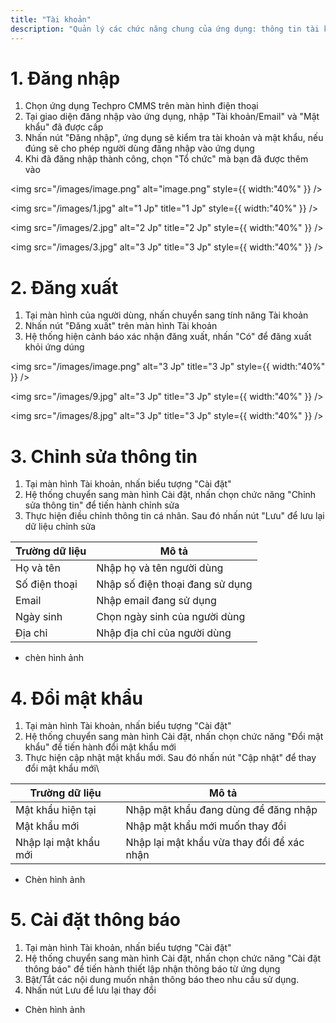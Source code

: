 ```yaml
---
title: "Tài khoản"
description: "Quản lý các chức năng chung của ứng dụng: thông tin tài khoản, thay đổi mật khẩu, cài đặt thông báo, đăng nhập, đăng xuất..."
---
```


# 1. Đăng nhập

1. Chọn ứng dụng Techpro CMMS trên màn hình điện thoại
2. Tại giao diện đăng nhập vào ứng dụng, nhập "Tài khoản/Email" và "Mật khẩu" đã được cấp
3. Nhấn nút "Đăng nhập", ứng dụng sẽ kiểm tra tài khoản và mật khẩu, nếu đúng sẽ cho phép người dùng đăng nhập vào ứng dụng
4. Khi đã đăng nhập thành công, chọn "Tổ chức" mà bạn đã được thêm vào

<img
  src="/images/image.png"
  alt="image.png"
  style={{ width:"40%" }}
/>

<img
  src="/images/1.jpg"
  alt="1 Jp"
  title="1 Jp"
  style={{ width:"40%" }}
/>

<img
  src="/images/2.jpg"
  alt="2 Jp"
  title="2 Jp"
  style={{ width:"40%" }}
/>

<img
  src="/images/3.jpg"
  alt="3 Jp"
  title="3 Jp"
  style={{ width:"40%" }}
/>

# 2. Đăng xuất

1. Tại màn hình của người dùng, nhấn chuyển sang tính năng Tài khoản
2. Nhấn nút "Đăng xuất" trên màn hình Tài khoản
3. Hệ thống hiện cảnh báo xác nhận đăng xuất, nhấn "Có" để đăng xuất khỏi ứng dúng

<img
  src="/images/image.png"
  alt="3 Jp"
  title="3 Jp"
  style={{ width:"40%" }}
/>

<img
  src="/images/9.jpg"
  alt="3 Jp"
  title="3 Jp"
  style={{ width:"40%" }}
/>

<img
  src="/images/8.jpg"
  alt="3 Jp"
  title="3 Jp"
  style={{ width:"40%" }}
/>

# 3. Chỉnh sửa thông tin

1. Tại màn hình Tài khoản, nhấn biểu tượng "Cài đặt"
2. Hệ thống chuyển sang màn hình Cài đặt, nhấn chọn chức năng "Chỉnh sửa thông tin" để tiến hành chỉnh sửa
3. Thực hiện điều chỉnh thông tin cá nhân. Sau đó nhấn nút "Lưu" để lưu lại dữ liệu chỉnh sửa

| Trường dữ liệu | Mô tả                           |
| -------------- | ------------------------------- |
| Họ và tên      | Nhập họ và tên người dùng       |
| Số điện thoại  | Nhập số điện thoại đang sử dụng |
| Email          | Nhập email đang sử dụng         |
| Ngày sinh      | Chọn ngày sinh của người dùng   |
| Địa chỉ        | Nhập địa chỉ của người dùng     |

- chèn hình ảnh

# 4. Đổi mật khẩu

1. Tại màn hình Tài khoản, nhấn biểu tượng "Cài đặt"
2. Hệ thống chuyển sang màn hình Cài đặt, nhấn chọn chức năng "Đổi mật khẩu" để tiến hành đổi mật khẩu mới
3. Thực hiện cập nhật mật khẩu mới. Sau đó nhấn nút "Cập nhật" để thay đổi mật  khẩu mới\\

| Trường dữ liệu        | Mô tả                                      |
| --------------------- | ------------------------------------------ |
| Mật khẩu hiện tại     | Nhập mật khẩu đang dùng để đăng nhập       |
| Mật khẩu mới          | Nhập mật khẩu mới muốn thay đổi            |
| Nhập lại mật khẩu mới | Nhập lại mật khẩu vừa thay đổi để xác nhận |

- Chèn hình ảnh

# 5. Cài đặt thông báo

1. Tại màn hình Tài khoản, nhấn biểu tượng "Cài đặt"
2. Hệ thống chuyển sang màn hình Cài đặt, nhấn chọn chức năng "Cài đặt thông báo" để tiến hành thiết lập nhận thông báo từ ứng dụng
3. Bật/Tắt các nội dung muốn nhận thông báo theo nhu cầu sử dụng.
4. Nhấn nút Lưu để lưu lại thay đổi

- Chèn hình ảnh